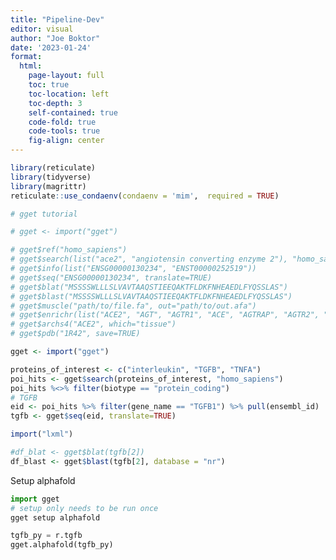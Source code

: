 ```yaml
---
title: "Pipeline-Dev"
editor: visual
author: "Joe Boktor"
date: '2023-01-24'
format: 
  html:
    page-layout: full
    toc: true
    toc-location: left
    toc-depth: 3
    self-contained: true
    code-fold: true
    code-tools: true
    fig-align: center
---
```


```r
library(reticulate)
library(tidyverse)
library(magrittr)
reticulate::use_condaenv(condaenv = 'mim',  required = TRUE)
```

```r
# gget tutorial

# gget <- import("gget")

# gget$ref("homo_sapiens")
# gget$search(list("ace2", "angiotensin converting enzyme 2"), "homo_sapiens")
# gget$info(list("ENSG00000130234", "ENST00000252519"))
# gget$seq("ENSG00000130234", translate=TRUE)
# gget$blat("MSSSSWLLLSLVAVTAAQSTIEEQAKTFLDKFNHEAEDLFYQSSLAS")
# gget$blast("MSSSSWLLLSLVAVTAAQSTIEEQAKTFLDKFNHEAEDLFYQSSLAS")
# gget$muscle("path/to/file.fa", out="path/to/out.afa")
# gget$enrichr(list("ACE2", "AGT", "AGTR1", "ACE", "AGTRAP", "AGTR2", "ACE3P"), database="ontology")
# gget$archs4("ACE2", which="tissue")
# gget$pdb("1R42", save=TRUE)
```

```r
gget <- import("gget")

proteins_of_interest <- c("interleukin", "TGFB", "TNFA")
poi_hits <- gget$search(proteins_of_interest, "homo_sapiens")
poi_hits %<>% filter(biotype == "protein_coding")
# TGFB
eid <- poi_hits %>% filter(gene_name == "TGFB1") %>% pull(ensembl_id)
tgfb <- gget$seq(eid, translate=TRUE)

```

```r
import("lxml")

#df_blat <- gget$blat(tgfb[2])
df_blast <- gget$blast(tgfb[2], database = "nr")
```

Setup alphafold

```python
import gget
# setup only needs to be run once
gget setup alphafold
```

```python
tgfb_py = r.tgfb
gget.alphafold(tgfb_py)

```

```python

```
